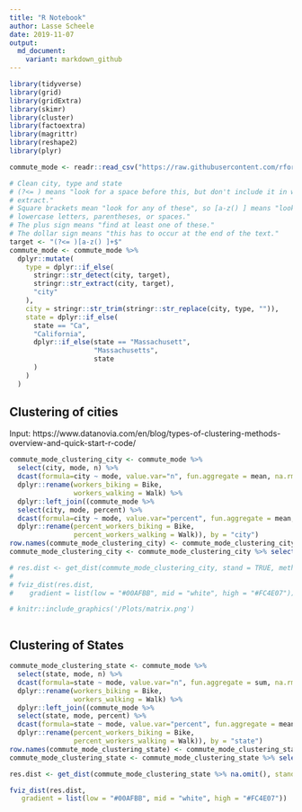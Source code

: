 ```yaml
---
title: "R Notebook"
author: Lasse Scheele
date: 2019-11-07
output:
  md_document:
    variant: markdown_github
---
```


```r
library(tidyverse)
library(grid)
library(gridExtra)
library(skimr)
library(cluster)
library(factoextra)
library(magrittr)
library(reshape2)
library(plyr)
```


```r
commute_mode <- readr::read_csv("https://raw.githubusercontent.com/rfordatascience/tidytuesday/master/data/2019/2019-11-05/commute.csv")
```

```r
# Clean city, type and state
# (?<= ) means "look for a space before this, but don't include it in what we
# extract."
# Square brackets mean "look for any of these", so [a-z() ] means "look for
# lowercase letters, parentheses, or spaces."
# The plus sign means "find at least one of these."
# The dollar sign means "this has to occur at the end of the text."
target <- "(?<= )[a-z() ]+$"
commute_mode <- commute_mode %>% 
  dplyr::mutate(
    type = dplyr::if_else(
      stringr::str_detect(city, target),
      stringr::str_extract(city, target),
      "city"
    ),
    city = stringr::str_trim(stringr::str_replace(city, type, "")),
    state = dplyr::if_else(
      state == "Ca",
      "California",
      dplyr::if_else(state == "Massachusett",
                     "Massachusetts",
                     state
      )
    )
  )
```

## Clustering of cities

Input: https://www.datanovia.com/en/blog/types-of-clustering-methods-overview-and-quick-start-r-code/


```r
commute_mode_clustering_city <- commute_mode %>%
  select(city, mode, n) %>%
  dcast(formula=city ~ mode, value.var="n", fun.aggregate = mean, na.rm=TRUE) %>%
  dplyr::rename(workers_biking = Bike,
                workers_walking = Walk) %>%
  dplyr::left_join((commute_mode %>%
  select(city, mode, percent) %>%
  dcast(formula=city ~ mode, value.var="percent", fun.aggregate = mean, na.rm=TRUE) %>%
  dplyr::rename(percent_workers_biking = Bike,
                percent_workers_walking = Walk)), by = "city")
row.names(commute_mode_clustering_city) <- commute_mode_clustering_city$city
commute_mode_clustering_city <- commute_mode_clustering_city %>% select(-city)
```

```r
# res.dist <- get_dist(commute_mode_clustering_city, stand = TRUE, method = "pearson")
# 
# fviz_dist(res.dist, 
#    gradient = list(low = "#00AFBB", mid = "white", high = "#FC4E07"))
```


```r
# knitr::include_graphics('/Plots/matrix.png')
```

```r

```


## Clustering of States

```r
commute_mode_clustering_state <- commute_mode %>%
  select(state, mode, n) %>%
  dcast(formula=state ~ mode, value.var="n", fun.aggregate = sum, na.rm=TRUE) %>%
  dplyr::rename(workers_biking = Bike,
                workers_walking = Walk) %>%
  dplyr::left_join((commute_mode %>%
  select(state, mode, percent) %>%
  dcast(formula=state ~ mode, value.var="percent", fun.aggregate = mean, na.rm=TRUE) %>%
  dplyr::rename(percent_workers_biking = Bike,
                percent_workers_walking = Walk)), by = "state")
row.names(commute_mode_clustering_state) <- commute_mode_clustering_state$state
commute_mode_clustering_state <- commute_mode_clustering_state %>% select(-state)
```

```r
res.dist <- get_dist(commute_mode_clustering_state %>% na.omit(), stand = TRUE, method = "pearson")

fviz_dist(res.dist,
   gradient = list(low = "#00AFBB", mid = "white", high = "#FC4E07"))
```

```r

```



